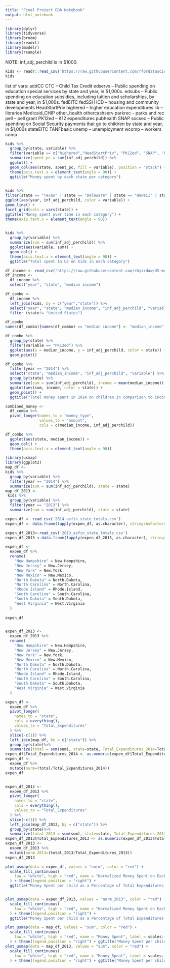```yaml
---
title: "Final Project EDA Notebook"
output: html_notebook
---
```


```r
library(dplyr)
library(tidyverse)
library(broom)
library(readxl)
library(modelr)
library(rsample)
```
NOTE: inf_adj_perchild is in $1000.

```r
kids <- readr::read_csv('https://raw.githubusercontent.com/rfordatascience/tidytuesday/master/data/2020/2020-09-15/kids.csv')
kids
```
list of vars: 
addCC
CTC -- Child Tax Credit
edservs -- Public spending on education special services by state and year, in $1,000s.
edsubs -- Public spending on education subsidies, including tuition and scholarships, by state and year, in $1,000s.
fedEITC
fedSSI
HCD -- housing and community developments
HeadStartPriv
highered -- higher education expenditures
lib -- libraries
Medicaid_CHIP
other_health
othercashserv
parkrec -- parks and rec
pell -- pell grant
PK12ed -- K12 expenditures
pubhealth
SNAP
socsec -- Public spending on Social Security payments that go to children by state and year, in $1,000s
stateEITC
TANFbasic
unemp -- unemployment
wcomp -- workers comp
```r
kids %>%
  group_by(state, variable) %>%
  filter(variable == c("highered","HeadStartPriv", "PK12ed", "SNAP", "HCD", "socsec")) %>%
  summarize(spent_pc = sum(inf_adj_perchild)) %>%
  ggplot() +
  geom_col(aes(state, spent_pc, fill = variable), position = "stack") +
  theme(axis.text.x = element_text(angle = 90)) +
  ggtitle("Money spent by each state per category")
 

```
```r
kids %>%
filter(state == "Texas" | state == "Delaware" | state == "Hawaii" | state == "Alaska") %>%
ggplot(aes(year, inf_adj_perchild, color = variable)) +
geom_line() +
facet_grid(cols = vars(state)) +
ggtitle("Money spent over time in each category") +
theme(axis.text.x = element_text(angle = 90)) 
  
```
```r
kids %>%
  group_by(variable) %>%
  summarize(sum = sum(inf_adj_perchild)) %>%
  ggplot(aes(variable, sum)) +
  geom_col() +
  theme(axis.text.x = element_text(angle = 90)) + 
  ggtitle("Total spent in US on kids in each category")
```
```r
df_income <- read_csv('https://raw.githubusercontent.com/rbyirdaw/US-median-household-income/master/median-household-income-by-state-master.csv')
df_income <-
  df_income %>%
  select("year", "state", "median income")

df_combo <- 
  df_income %>%
  left_join(kids, by = c("year","state")) %>%
  select("year", "state", "median income", "inf_adj_perchild", "variable") %>%
  filter (state!= "United States")

df_combo
names(df_combo)[names(df_combo) == "median income"] <- "median_income"
```
```r
df_combo %>%
  group_by(state) %>%
  filter(variable == "PK12ed") %>%
  ggplot(aes(x = median_income, y = inf_adj_perchild, color = state)) +
  geom_point()
```
```r
df_combo %>%
  filter(year == "2014") %>%
  select("state", "median_income", "inf_adj_perchild", "variable") %>%
  group_by(state) %>%
  summarize(sum = sum(inf_adj_perchild), income = mean(median_income)) %>%
  ggplot(aes(sum, income, color = state)) +
  geom_point() +
  ggtitle("Total money spent in 2014 on children in comparison to income median that year")
```

```r
combined_money <-
  df_combo %>%
  pivot_longer(names_to = "money_type",
               values_to = "amount",
               cols = c(median_income, inf_adj_perchild)) 
```
```r
df_combo %>%
  ggplot(aes(state, median_income)) +
  geom_col() +
  theme(axis.text.x = element_text(angle = 90)) 
```
```r
library(usmap)
library(ggplot2)
map_df <-
kids %>%
  group_by(variable) %>%
  filter(year == "2014") %>%
  summarize(sum = sum(inf_adj_perchild), state = state)
map_df_2013 <-
 kids %>%
  group_by(variable) %>%
  filter(year == "2013") %>%
  summarize(sum = sum(inf_adj_perchild), state = state) 
```
```r
expen_df <- read_csv('2014_asfin_state_totals.csv')
expen_df <- data.frame(lapply(expen_df, as.character), stringsAsFactors=FALSE)

expen_df_2013<-read_csv('2013_asfin_state_totals.csv')
expen_df_2013 <-data.frame(lapply(expen_df_2013, as.character), stringsAsFactors = FALSE)

expen_df <-
  expen_df %>%
  rename(
    "New Hampshire" = New.Hampshire,
    "New Jersey" = New.Jersey,
    "New York" = New.York,
    "New Mexico" = New.Mexico,
    "North Dakota" = North.Dakota,
    "North Carolina" = North.Carolina,
    "Rhode Island" = Rhode.Island,
    "South Carolina" = South.Carolina,
    "South Dakota" = South.Dakota,
    "West Virginia" = West.Virginia
  )
  
expen_df


expen_df_2013 <-
  expen_df_2013 %>%
  rename(
    "New Hampshire" = New.Hampshire,
    "New Jersey" = New.Jersey,
    "New York" = New.York,
    "New Mexico" = New.Mexico,
    "North Dakota" = North.Dakota,
    "North Carolina" = North.Carolina,
    "Rhode Island" = Rhode.Island,
    "South Carolina" = South.Carolina,
    "South Dakota" = South.Dakota,
    "West Virginia" = West.Virginia
  )

```
```r
expen_df <-
  expen_df %>%
  pivot_longer(
    names_to = "state",
    cols = everything(),
    values_to = "Total_Expenditures"
  ) %>%
  slice(-c(1)) %>%
  left_join(map_df, by = c("state")) %>%
  group_by(state)%>%
  summarize(total = sum(sum), state=state, Total_Expenditures_2014=Total_Expenditures) 
expen_df$Total_Expenditures_2014 <- as.numeric(expen_df$Total_Expenditures_2014)
expen_df <-
  expen_df %>%
  mutate(norm=(total/Total_Expenditures_2014)) 
expen_df


expen_df_2013 <-
  expen_df_2013 %>%
  pivot_longer(
    names_to = "state",
    cols = everything(),
    values_to = "Total_Expenditures"
  ) %>%
  slice(-c(1)) %>%
  left_join(map_df_2013, by = c("state")) %>%
  group_by(state)%>%
  summarize(total_2013 = sum(sum), state=state, Total_Expenditures_2013=Total_Expenditures) 
expen_df_2013$Total_Expenditures_2013 <- as.numeric(expen_df_2013$Total_Expenditures_2013)
expen_df_2013 <-
  expen_df_2013 %>%
  mutate(norm_2013=(total_2013/Total_Expenditures_2013)) 
expen_df_2013
```


```r
plot_usmap(data = expen_df, values = "norm", color = "red") + 
  scale_fill_continuous(
    low = "white", high = "red", name = "Normalized Money Spent on Each", label = scales::comma
  ) + theme(legend.position = "right") + 
  ggtitle("Money Spent per child as a Percentage of Total Expenditures in 2014")


plot_usmap(data = expen_df_2013, values = "norm_2013", color = "red") + 
  scale_fill_continuous(
    low = "white", high = "red", name = "Normalized Money Spent on Each", label = scales::comma
  ) + theme(legend.position = "right") + 
  ggtitle("Money Spent per child as a Percentage of Total Expenditures in 2013")
```
```r
plot_usmap(data = map_df, values = "sum", color = "red") + 
  scale_fill_continuous(
    low = "white", high = "red", name = "Money Spent", label = scales::comma
  ) + theme(legend.position = "right") + ggtitle("Money Spent per child in each state, unnormalized")
plot_usmap(data = map_df_2013, values = "sum", color = "red") + 
  scale_fill_continuous(
    low = "white", high = "red", name = "Money Spent", label = scales::comma
  ) + theme(legend.position = "right") + ggtitle("Money Spent per child in each state, unnormalized")
```


